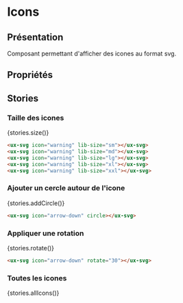 
# Icons

<Meta title="Components|Images-Icones/Icons" />

## Présentation

Composant permettant d'afficher des icones au format svg.

## Propriétés

<Props of="ux-svg" />

## Stories

### Taille des icones
<Preview withSource="none">
  <Story name="Size" height="80px">
    {stories.size()}
  </Story>
</Preview>

```html
<ux-svg icon="warning" lib-size="sm"></ux-svg>
<ux-svg icon="warning" lib-size="md"></ux-svg>
<ux-svg icon="warning" lib-size="lg"></ux-svg>
<ux-svg icon="warning" lib-size="xl"></ux-svg>
<ux-svg icon="warning" lib-size="xxl"></ux-svg>
```

### Ajouter un cercle autour de l'icone
<Preview withSource="none">
  <Story name="Circle" height="80px">
    {stories.addCircle()}
  </Story>
</Preview>

```html
<ux-svg icon="arrow-down" circle></ux-svg>
```

### Appliquer une rotation
<Preview withSource="none">
  <Story name="Rotate" height="40px">
    {stories.rotate()}
  </Story>
</Preview>

```html
<ux-svg icon="arrow-down" rotate="30"></ux-svg>
```

<!-- Ne génère pas de shadowDOM dans le storybook
### Ajouter une ombre
<Preview withSource="none">
  <Story name="Shadow" height="40px">
    {stories.addShadow()}
  </Story>
</Preview>

```html
<ux-svg icon="arrow-down" shadow></ux-svg>
``` -->

### Toutes les icones
<Preview withSource="none">
  <Story name="AllIcons" height="600px">
    {stories.allIcons()}
  </Story>
</Preview>
